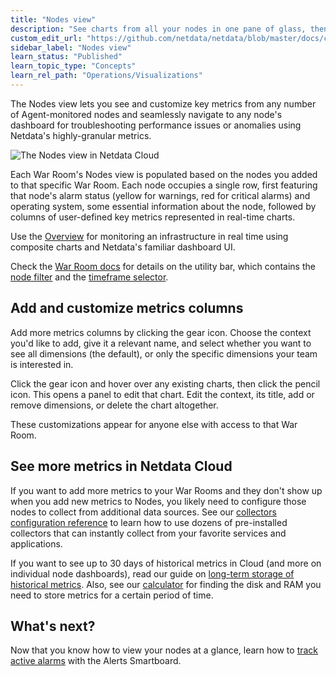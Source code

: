 ```yaml
---
title: "Nodes view"
description: "See charts from all your nodes in one pane of glass, then dive in to embedded dashboards for granular troubleshooting of ongoing issues."
custom_edit_url: "https://github.com/netdata/netdata/blob/master/docs/cloud/visualize/nodes.md"
sidebar_label: "Nodes view"
learn_status: "Published"
learn_topic_type: "Concepts"
learn_rel_path: "Operations/Visualizations"
---
```


The Nodes view lets you see and customize key metrics from any number of Agent-monitored nodes and seamlessly navigate
to any node's dashboard for troubleshooting performance issues or anomalies using Netdata's highly-granular metrics.

![The Nodes view in Netdata
Cloud](https://user-images.githubusercontent.com/1153921/119035218-2eebb700-b964-11eb-8b74-4ec2df0e457c.png)

Each War Room's Nodes view is populated based on the nodes you added to that specific War Room. Each node occupies a
single row, first featuring that node's alarm status (yellow for warnings, red for critical alarms) and operating
system, some essential information about the node, followed by columns of user-defined key metrics represented in
real-time charts.

Use the [Overview](/docs/nightly/operations/visualizations/home-overview-and-single-node-view) for monitoring an infrastructure in real time using
composite charts and Netdata's familiar dashboard UI.

Check the [War Room docs](/docs/nightly/operations/war-rooms) for details on the utility bar, which contains the [node
filter](/docs/nightly/operations/war-rooms#node-filter) and the [timeframe
selector](/docs/nightly/operations/war-rooms#play-pause-force-play-and-timeframe-selector).

## Add and customize metrics columns

Add more metrics columns by clicking the gear icon. Choose the context you'd like to add, give it a relevant name, and
select whether you want to see all dimensions (the default), or only the specific dimensions your team is interested in.

Click the gear icon and hover over any existing charts, then click the pencil icon. This opens a panel to
edit that chart. Edit the context, its title, add or remove dimensions, or delete the chart altogether.

These customizations appear for anyone else with access to that War Room.

## See more metrics in Netdata Cloud

If you want to add more metrics to your War Rooms and they don't show up when you add new metrics to Nodes, you likely
need to configure those nodes to collect from additional data sources. See our [collectors configuration reference](/docs/nightly/setup/collectors-configuration) 
to learn how to use dozens of pre-installed collectors that can instantly collect from your favorite services and applications.

If you want to see up to 30 days of historical metrics in Cloud (and more on individual node dashboards), read our guide
on [long-term storage of historical metrics](/docs/nightly/guides/netdata-longer-metrics-retention). Also, see our
[calculator](/docs/store/change-metrics-storage#calculate-the-system-resources-RAM-disk-space-needed-to-store-metrics)
for finding the disk and RAM you need to store metrics for a certain period of time.

## What's next?

Now that you know how to view your nodes at a glance, learn how to [track active
alarms](/docs/nightly/integrations/notify/cloud-alert-notifications/view-active-alerts) with the Alerts Smartboard.
